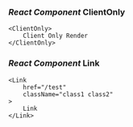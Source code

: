 ### *React Component* ClientOnly

```tsx
<ClientOnly>
    Client Only Render
</ClientOnly>
```

### *React Component* Link

```tsx
<Link
    href="/test"
    className="class1 class2"
>
    Link
</Link>
```
